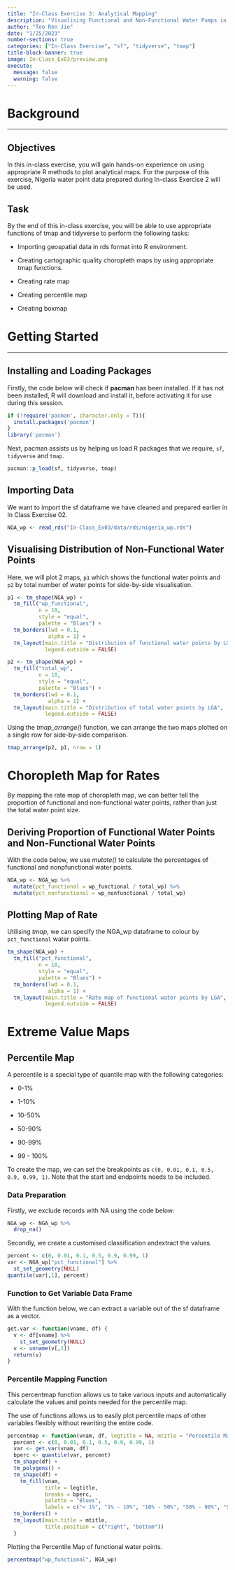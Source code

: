 ```yaml
---
title: "In-Class Exercise 3: Analytical Mapping"
description: "Visualising Functional and Non-Functional Water Pumps in Nigeria at LGA level"
author: "Teo Ren Jie"
date: "1/25/2023"
number-sections: true
categories: ["In-Class Exercise", "sf", "tidyverse", "tmap"]
title-block-banner: true
image: In-Class_Ex03/preview.png
execute:
  message: false
  warning: false
---
```


# Background

------------------------------------------------------------------------

## Objectives

In this in-class exercise, you will gain hands-on experience on using appropriate R methods to plot analytical maps. For the purpose of this exercise, Nigeria water point data prepared during In-class Exercise 2 will be used.

## Task

By the end of this in-class exercise, you will be able to use appropriate functions of tmap and tidyverse to perform the following tasks:

-   Importing geospatial data in rds format into R environment.

-   Creating cartographic quality choropleth maps by using appropriate tmap functions.

-   Creating rate map

-   Creating percentile map

-   Creating boxmap

# Getting Started

------------------------------------------------------------------------

## Installing and Loading Packages

Firstly, the code below will check if **pacman** has been installed. If it has not been installed, R will download and install it, before activating it for use during this session.

```r
if (!require('pacman', character.only = T)){
  install.packages('pacman')
}
library('pacman')
```

Next, pacman assists us by helping us load R packages that we require, `sf`, `tidyverse` and `tmap`.

```r
pacman::p_load(sf, tidyverse, tmap)
```

## Importing Data

We want to import the sf dataframe we have cleaned and prepared earlier in In Class Exercise 02.

```r
NGA_wp <- read_rds("In-Class_Ex03/data/rds/nigeria_wp.rds")
```

## Visualising Distribution of Non-Functional Water Points

Here, we will plot 2 maps, `p1` which shows the functional water points and `p2` by total number of water points for side-by-side visualisation.

```r
p1 <- tm_shape(NGA_wp) +
  tm_fill("wp_functional",
          n = 10,
          style = "equal",
          palette = "Blues") +
  tm_borders(lwd = 0.1,
             alpha = 1) +
  tm_layout(main.title = "Distribution of functional water points by LGA",
            legend.outside = FALSE)
```

```r
p2 <- tm_shape(NGA_wp) +
  tm_fill("total_wp",
          n = 10,
          style = "equal",
          palette = "Blues") +
  tm_borders(lwd = 0.1,
             alpha = 1) +
  tm_layout(main.title = "Distribution of total water points by LGA",
            legend.outside = FALSE)
```

Using the *tmap_arrange()* function, we can arrange the two maps plotted on a single row for side-by-side comparison.

```r
tmap_arrange(p2, p1, nrow = 1)
```

# Choropleth Map for Rates

By mapping the rate map of choropleth map, we can better tell the proportion of functional and non-functional water points, rather than just the total water point size.

## Deriving Proportion of Functional Water Points and Non-Functional Water Points

With the code below, we use *mutate()* to calculate the percentages of functional and nonpfunctional water points.

```r
NGA_wp <- NGA_wp %>%
  mutate(pct_functional = wp_functional / total_wp) %>%
  mutate(pct_nonfunctional = wp_nonfunctional / total_wp)
```

## Plotting Map of Rate

Utilising *tmap*, we can specify the NGA_wp dataframe to colour by `pct_functional` water points.

```r
tm_shape(NGA_wp) +
  tm_fill("pct_functional",
          n = 10,
          style = "equal",
          palette = "Blues") +
  tm_borders(lwd = 0.1,
             alpha = 1) +
  tm_layout(main.title = "Rate map of functional water points by LGA",
            legend.outside = FALSE)
```

# Extreme Value Maps

## Percentile Map

A percentile is a special type of quantile map with the following categories:

-   0-1%

-   1-10%

-   10-50%

-   50-90%

-   90-99%

-   99 - 100%

To create the map, we can set the breakpoints as `c(0, 0.01, 0.1, 0.5, 0.9, 0.99, 1)`. Note that the start and endpoints needs to be included.

### Data Preparation

Firstly, we exclude records with NA using the code below:

```r
NGA_wp <- NGA_wp %>%
  drop_na()
```

Secondly, we create a customised classification andextract the values.

```r
percent <- c(0, 0.01, 0.1, 0.5, 0.9, 0.99, 1)
var <- NGA_wp["pct_functional"] %>%
  st_set_geometry(NULL)
quantile(var[,1], percent)
```

### Function to Get Variable Data Frame

With the function below, we can extract a variable out of the sf dataframe as a vector.

```r
get.var <- function(vname, df) {
  v <- df[vname] %>%
    st_set_geometry(NULL)
  v <- unname(v[,1])
  return(v)
}
```

### Percentile Mapping Function

This percentmap function allows us to take various inputs and automatically calculate the values and points needed for the percentile map.

The use of functions allows us to easily plot percentile maps of other variables flexibly without rewriting the entire code.

```r
percentmap <- function(vnam, df, legtitle = NA, mtitle = "Percentile Map"){
  percent <- c(0, 0.01, 0.1, 0.5, 0.9, 0.99, 1)
  var <- get.var(vnam, df)
  bperc <- quantile(var, percent)
  tm_shape(df) +
  tm_polygons() +
  tm_shape(df) +
    tm_fill(vnam,
            title = legtitle,
            breaks = bperc,
            palette = "Blues",
            labels = c("< 1%", "1% - 10%", "10% - 50%", "50% - 90%", "90% - 99%", "99% - 100%")) +
  tm_borders() +
  tm_layout(main.title = mtitle,
            title.position = c("right", "bottom"))
  }
```

Plotting the Percentile Map of functional water points.

```r
percentmap("wp_functional", NGA_wp)
```
